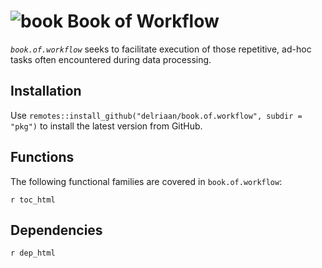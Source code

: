 # ![book](book_small.png) Book of Workflow

*`book.of.workflow`* seeks to facilitate execution of those repetitive, ad-hoc tasks often
encountered during data processing. 

## Installation

Use `remotes::install_github("delriaan/book.of.workflow", subdir = "pkg")` to install the latest version from GitHub.

## Functions

The following functional families are covered in `book.of.workflow`:

`r toc_html`

## Dependencies

`r dep_html`